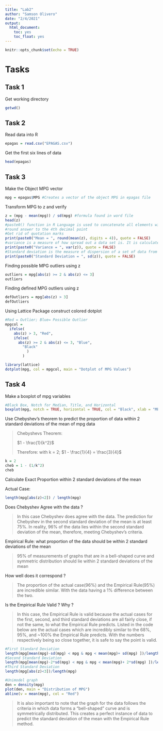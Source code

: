 ```yaml
---
title: "Lab2"
author: "Samson Olivero"
date: "2/4/2021"
output: 
  html_document:
    toc: yes
    toc_float: yes
---
```


```r
knitr::opts_chunk$set(echo = TRUE)
```

# Tasks

## Task 1

Get working directory

```r
getwd()
```

## Task 2

Read data into R

```r
epagas = read.csv("EPAGAS.csv")
```

Get the first six lines of data

```r
head(epagas)
```

## Task 3

Make the Object MPG vector 

```r
mpg = epagas$MPG #Creates a vector of the object MPG in epagas file
```

Transform MPG to z and verify

```r
z = (mpg - mean(mpg)) / sd(mpg) #formula found in word file 
head(z)
#paste0() function in R Language is used to concatenate all elements without separator.
#round answer to the 4th decimal point
#Get rid of quotation marks
print(paste0("Mean = ", round(mean(z), digits = 4)), quote = FALSE)
#variance is a measure of how spread out a data set is. It is calculated as the average squared deviation of each number from the mean of a data set
print(paste0("Variance = ", var(z)), quote = FALSE)
#Standard deviation is the measure of dispersion of a set of data from its mean. It measures the    absolute variability of a distribution
print(paste0("Standard Deviation = ", sd(z)), quote = FALSE)
```


Finding possible MPG outliers using z

```r
outliers = mpg[abs(z) >= 2 & abs(z) <= 3]
outliers
```


Finding defined MPG outliers using z

```r
defOutliers = mpg[abs(z) > 3]
defOutliers
```


Using Lattice Package construct colored dotplot

```r
#Red = Outlier; Blue= Possible Outlier
mpgcol = 
  ifelse(
    abs(z) > 3, "Red",
    ifelse(
      abs(z) >= 2 & abs(z) <= 3, "Blue",
        "Black"
          )
        )

library(lattice)
dotplot(mpg, col = mpgcol, main = "Dotplot of MPG Values")
```


## Task 4

Make a boxplot of mpg variables

```r
#Black Box, Notch for Median, Title, and Horizontal
boxplot(mpg, notch = TRUE, horizontal = TRUE, col = "Black", xlab = "MPG", main = "Boxplot of MPG")
```


Use Chebyshev's theorem to predict the proportion of data within 2 standard deviations of the mean of mpg data

>Chebyshevs Theorem:
>
>$1 - \frac{1}{k^2}$
>
>Therefore: with k = 2; $1 - \frac{1}{4} = \frac{3}{4}$

```r
k = 2
cheb = 1 - (1/k^2)
cheb
```

Calculate Exact Proportion within 2 standard deviations of the mean

Actual Case:
```r
length(mpg[abs(z)<2]) / length(mpg)
```

Does Chebyshev Agree with the data ?

>In this case Chebyshev does agree with the data. The prediction for Chebyshev in the second standard deviation of the mean is at least 75%. In reality, 96% of the data lies within the second standard deviation of the mean, therefore, meeting Chebyshev's criteria.


Empirical Rule: what proportion of the data should be within 2 standard deviations of the mean

>95% of measurements of graphs that are in a bell-shaped curve and symmetric distribution should lie within 2 standard deviations of the mean


How well does it correspond ?

>The proportion of the actual case(96%) and the Empirical Rule(95%) are incredible similar. With the data having a 1% difference between the two.


Is the Empirical Rule Valid ? Why ?

>In this case, the Empirical Rule is valid because the actual cases for the first, second, and third standard deviations are all fairly close, if not the same, to what the Empirical Rule predicts. Listed in the code below are the actual cases which are incredibly similar to the 68%, 95%, and ~100% the Empirical Rule predicts. With the numbers respectively being so close together, it is safe to say the point is valid. 

```r
#First Standard Deviation
length(mpg[mean(mpg)-sd(mpg) < mpg & mpg < mean(mpg)+ sd(mpg) ])/length(mpg)
#Second Standard Deviation
length(mpg[mean(mpg)-2*sd(mpg) < mpg & mpg < mean(mpg)+ 2*sd(mpg) ])/length(mpg)
#Third Standard Deviation
length(mpg[abs(z)<3])/length(mpg)

#Unimodel graph
den = density(mpg)
plot(den, main = "Distribution of MPG")
abline(v = mean(mpg), col = "Red")
```

>It is also important to note that the graph for the data follows the criteria in which data forms a "bell-shaped" curve and is symmetrically distributed. This creates a perfect instance of data to predict the standard deviation of the mean with the Empirical Rule method. 


